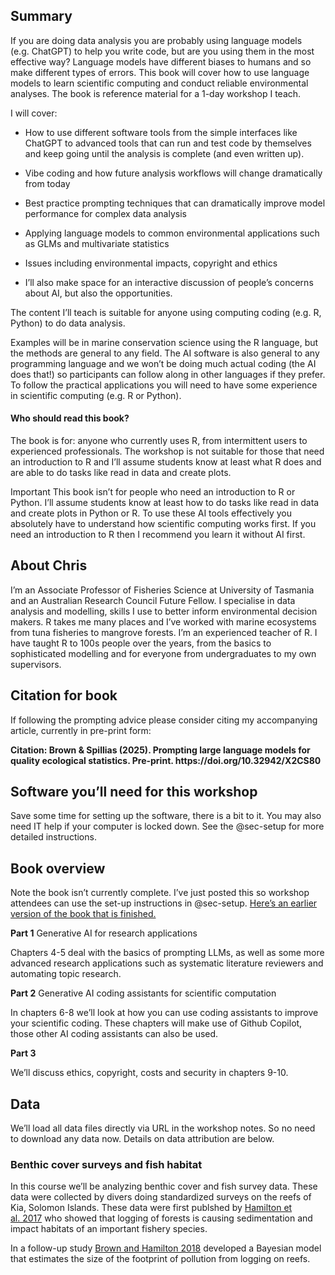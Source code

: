 ## Summary

If you are doing data analysis you are probably using language models (e.g. ChatGPT) to help you write code, but are you using them in the most effective way? Language models have different biases to humans and so make different types of errors. This book will cover how to use language models to learn scientific computing and conduct reliable environmental analyses. The book is reference material for a 1-day workshop I teach. 

I will cover:

- How to use different software tools from the simple interfaces like ChatGPT to advanced tools that can run and test code by themselves and keep going until the analysis is complete (and even written up).

- Vibe coding and how future analysis workflows will change dramatically from today
- Best practice prompting techniques that can dramatically improve model performance for complex data analysis
- Applying language models to common environmental applications such as GLMs and multivariate statistics
-  Issues including environmental impacts, copyright and ethics
-  I’ll also make space for an interactive discussion of people’s concerns about AI, but also the opportunities. 

The content I’ll teach is suitable for anyone using computing coding (e.g. R, Python) to do data analysis.  

Examples will be in marine conservation science using the R language, but the methods are general to any field. The AI software is also general to any programming language and we won’t be doing much actual coding (the AI does that!) so participants can follow along in other languages if they prefer. 
To follow the practical applications you will need to have some experience in scientific computing (e.g. R or Python). 

#### Who should read this book?  

The book is for: anyone who currently uses R, from intermittent users to 
experienced professionals. The workshop is not suitable for those that need an introduction to R and I'll assume students know at least what R does and are able to do tasks like read in data and create plots.

Important This book isn’t for people who need an introduction to R or Python. I’ll assume students know at least how to do tasks like read in data and create plots in Python or R. To use these AI tools effectively you absolutely have to understand how scientific computing works first. If you need an introduction to R then I recommend you learn it without AI first. 

## About Chris 

I'm an Associate Professor of Fisheries Science at University of Tasmania and an Australian Research Council Future Fellow. I specialise in data analysis and modelling, skills I use to better inform environmental decision makers. R takes me many places and I've worked with marine ecosystems from tuna fisheries to mangrove forests. I'm an experienced teacher of R. I have taught R to 100s people over the years, from the basics to sophisticated modelling and for everyone from undergraduates to my own supervisors.

## Citation for book

If following the prompting advice please consider citing my accompanying article, currently in pre-print form:

**Citation: Brown & Spillias (2025). Prompting large language models for quality ecological statistics. Pre-print. https://doi.org/10.32942/X2CS80**

## Software you'll need for this workshop

Save some time for setting up the software, there is a bit to it. You may also need IT help if your computer is locked down. See the @sec-setup for more detailed instructions. 

## Book overview 

Note the book isn't currently complete. I've just posted this so workshop attendees can use the set-up instructions in @sec-setup. [Here's an earlier version of the book that is finished.](https://www.seascapemodels.org/R-llm-workshop/index.html) 

**Part 1** Generative AI for research applications 

Chapters 4-5 deal with the basics of prompting LLMs, as well as some more advanced research applications such as systematic literature reviewers and automating topic research. 

**Part 2** Generative AI coding assistants for scientific computation 

In chapters 6-8 we'll look at how you can use coding assistants to improve your scientific coding. These chapters will make use of Github Copilot, those other AI coding assistants can also be used. 

**Part 3** 

We'll discuss ethics, copyright, costs and security in chapters 9-10. 

## Data 

We'll load all data files directly via URL in the workshop notes. So no need to download any data now. Details on data attribution are below. 

### Benthic cover surveys and fish habitat
 
In this course we'll be analyzing benthic cover and fish survey data. These data were collected by divers doing standardized surveys on the reefs of Kia, Solomon Islands. These data were first publshed by [Hamilton et al. 2017](http://dx.doi.org/10.1016/j.biocon.2017.04.024) who showed that logging of forests is causing sedimentation and impact habitats of an important fishery species.

 In a follow-up study [Brown and Hamilton 2018](http://dx.doi.org/10.1111/cobi.13079) developed a Bayesian model that estimates the size of the footprint of pollution from logging on reefs. 
